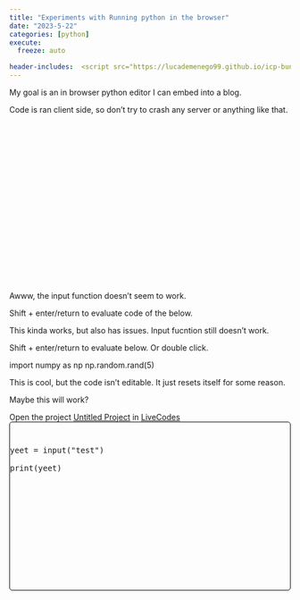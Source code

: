 ```yaml
---
title: "Experiments with Running python in the browser"
date: "2023-5-22"
categories: [python]
execute:
  freeze: auto

header-includes:  <script src="https://lucademenego99.github.io/icp-bundle/base/full.iife.js"></script><link rel="stylesheet" href="https://pyscript.net/latest/pyscript.css" /><script defer src="https://pyscript.net/latest/pyscript.js"></script><script src="https://modularizer.github.io/pyprez/pyprez.js"></script>
---
```


My goal is an in browser python editor I can embed into a blog.

Code is ran client side, so don't try to crash any server or anything like that.

```{=html}
<div class="col fragment" data-fragment-index="2"
                        style="height: min(30vw, 60vh); margin: min(1vw, 2vh)">
                        <python-editor contenteditable="true" theme="dark" code="elements = [39,12,18,85,72,10,2,18]

print('Unsorted list is\n', elements)

# Sort the list (with bubblesort)
for n in range(len(elements)-1, 0, -1):
  for i in range(n):
    if elements[i] > elements[i+1]:
      elements[i], elements[i+1] = elements[i+1], elements[i]

print('\nSorted list is\n', elements)" />
                    </div>
```


Awww, the input function doesn't seem to work. 


Shift + enter/return to evaluate code of the below. 

```{=html}
<py-repl></py-repl>
```

This kinda works, but also has issues. Input fucntion still doesn't work. 


Shift + enter/return to evaluate below.  Or double click.

```{=html}
<pyprez-editor>
   import numpy as np
   np.random.rand(5)
</pyprez-editor>
```

This is cool, but the code isn't editable. It just resets itself for some reason. 


Maybe this will work? 


::: {.column-body-outset}

```{=html}
<div id="livecodes-p6y2nroaetk" data-height="500">
  <span>Open the project <a href="https://livecodes.io/?x=id/sigh8eg62zv" target="_blank">Untitled Project</a> in <a href="https://livecodes.io/" target="_blank">LiveCodes</a></span>
</div>

<script src="https://livecodes.io/sdk/livecodes.umd.js"></script>
<script>
  const options = {
    appUrl: 'https://dev.livecodes.io/',
    params: {
      autoupdate: false,
      console: "full"
      },
    "config": {
      "tools": {
        "status": "full"
      }
    },
    "import": "id/sigh8eg62zv",
    "loading": "eager"
  };
  livecodes.createPlayground("#livecodes-p6y2nroaetk", options);
</script>
```
```{=html}
<div class="livecodes" style="height: 300px; border: 1px solid black; border-radius: 5px;" data-options='{appUrl: "https://dev.livecodes.io/",params: {autoupdate: false, console: "full"},"config":{"activeEditor":"script","tools":{"status":"full"}},"loading":"eager"}'>
<pre data-lang="html"></pre>
<pre data-lang="css"></pre>
<pre data-lang="pyodide">yeet = input(&#34;test&#34;)

print(yeet)</pre>
</div>
<script defer src="https://livecodes.io/sdk/livecodes.umd.js" data-prefill></script>

```
:::